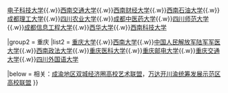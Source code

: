 {{Navbox
|name = 成渝地区双城经济圈高校联盟
|image =  
|title = [[成渝地区双城经济圈高校联盟]]	

|group1 = 四川
|list1 = [[四川大学]]{{.w}}[[电子科技大学]]{{.w}}[[西南交通大学]]{{.w}}[[西南财经大学]]{{.w}}[[西南石油大学]]{{.w}}[[成都理工大学]]{{.w}}[[四川农业大学]]{{.w}}[[成都中医药大学]]{{.w}}[[四川师范大学]]{{.w}}[[成都信息工程大学]]{{.w}}[[西华大学]]{{.w}}[[西南科技大学]] 

|group2 = 重庆
|list2 = [[重庆大学]]{{.w}}[[西南大学]]{{.w}}[[中国人民解放军陆军军医大学]]{{.w}}[[西南政法大学]]{{.w}}[[重庆医科大学]]{{.w}}[[重庆邮电大学]]{{.w}}[[重庆交通大学]]{{.w}}[[四川外国语大学]]

|below = 相关：[[成渝地区双城经济圈高校艺术联盟]]，[[万达开川渝统筹发展示范区高校联盟]]
}}